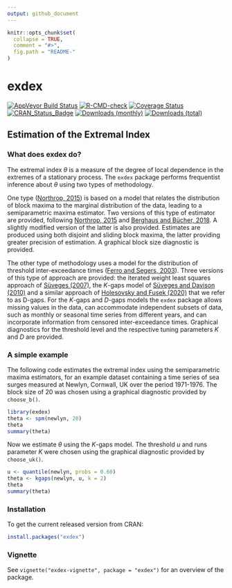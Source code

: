 ```yaml
---
output: github_document
---
```


<!-- README.md is generated from README.Rmd. Please edit that file -->

```r
knitr::opts_chunk$set(
  collapse = TRUE,
  comment = "#>",
  fig.path = "README-"
)
```

# exdex

[![AppVeyor Build Status](https://ci.appveyor.com/api/projects/status/github/paulnorthrop/exdex?branch=master&svg=true)](https://ci.appveyor.com/project/paulnorthrop/exdex)
[![R-CMD-check](https://github.com/paulnorthrop/exdex/actions/workflows/R-CMD-check.yaml/badge.svg)](https://github.com/paulnorthrop/exdex/actions/workflows/R-CMD-check.yaml)
[![Coverage Status](https://codecov.io/github/paulnorthrop/exdex/coverage.svg?branch=master)](https://app.codecov.io/github/paulnorthrop/exdex?branch=master)
[![CRAN_Status_Badge](https://www.r-pkg.org/badges/version/exdex)](https://cran.r-project.org/package=exdex)
[![Downloads (monthly)](https://cranlogs.r-pkg.org/badges/exdex?color=brightgreen)](https://cran.r-project.org/package=exdex)
[![Downloads (total)](https://cranlogs.r-pkg.org/badges/grand-total/exdex?color=brightgreen)](https://cran.r-project.org/package=exdex)

## Estimation of the Extremal Index

### What does exdex do?

The extremal index $\theta$ is a measure of the degree of local dependence in the extremes of a stationary process.  The `exdex` package performs frequentist inference about $\theta$ using two types of methodology.  

One type ([Northrop, 2015](https://doi.org/10.1007/s10687-015-0221-5)) is based on a model that relates the distribution of block maxima to the marginal distribution of the data, leading to a semiparametric maxima estimator.  Two versions of this type of estimator are provided, following [Northrop, 2015](https://doi.org/10.1007/s10687-015-0221-5) and [Berghaus and Bücher, 2018](https://doi.org/10.1214/17-AOS1621).  A slightly modified version of the latter is also provided.  Estimates are produced using both disjoint and sliding block maxima, the latter providing greater precision of estimation. A graphical block size diagnostic is provided.  

The other type of methodology uses a model for the distribution of threshold inter-exceedance times ([Ferro and Segers, 2003](https://doi.org/10.1111/1467-9868.00401)).  Three versions of this type of approach are provided: the iterated weight least squares approach of [Süveges (2007)](https://doi.org/10.1007/s10687-007-0034-2), the $K$-gaps model of [Süveges and Davison (2010)](https://doi.org/10.1214/09-AOAS292) and a similar approach of [Holesovsky and Fusek (2020)](https://doi.org/10.1007/s10687-020-00374-3) that we refer to as D-gaps. For the $K$-gaps and $D$-gaps models the `exdex` package allows missing values in the data, can accommodate independent subsets of data, such as monthly or seasonal time series from different years, and can incorporate information from censored inter-exceedance times. Graphical diagnostics for the threshold level and the respective tuning parameters $K$ and $D$ are provided.

### A simple example

The following code estimates the extremal index using the semiparametric maxima estimators, for an example dataset containing a time series of sea surges measured at Newlyn, Cornwall, UK over the period 1971-1976.  The block size of 20 was chosen using a graphical diagnostic provided by `choose_b()`.

```r
library(exdex)
theta <- spm(newlyn, 20)
theta
summary(theta)
```

Now we estimate $\theta$ using the $K$-gaps model. The threshold $u$ and runs parameter $K$ were chosen using the graphical diagnostic provided by `choose_uk()`.

```r
u <- quantile(newlyn, probs = 0.60)
theta <- kgaps(newlyn, u, k = 2)
theta
summary(theta)
```

### Installation

To get the current released version from CRAN:

```r
install.packages("exdex")
```

### Vignette

See `vignette("exdex-vignette", package = "exdex")` for an overview of the package.


